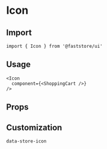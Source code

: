 
# Icon

## Import

```tsx
import { Icon } from '@faststore/ui'
```

## Usage

```tsx live
<Icon
  component={<ShoppingCart />}
/>
```

## Props

<PropsSection name="Icon" />

## Customization

`data-store-icon`
